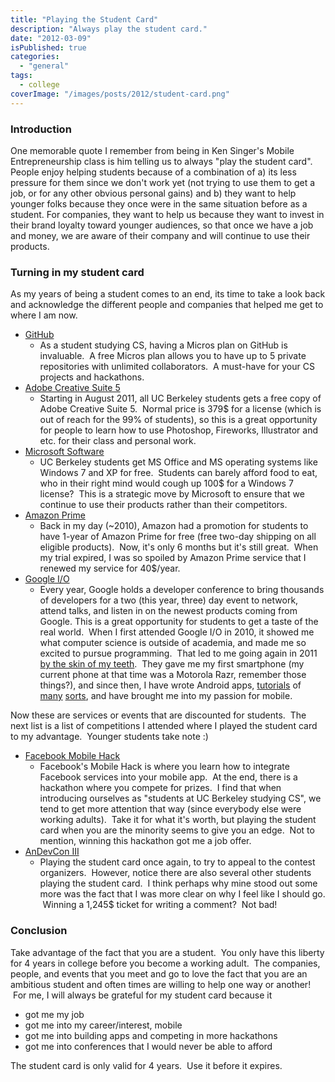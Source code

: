 ```yaml
---
title: "Playing the Student Card"
description: "Always play the student card."
date: "2012-03-09"
isPublished: true
categories:
  - "general"
tags:
  - college
coverImage: "/images/posts/2012/student-card.png"
---
```


### Introduction

One memorable quote I remember from being in Ken Singer's Mobile Entrepreneurship class is him telling us to always "play the student card". People enjoy helping students because of a combination of a) its less pressure for them since we don't work yet (not trying to use them to get a job, or for any other obvious personal gains) and b) they want to help younger folks because they once were in the same situation before as a student. For companies, they want to help us because they want to invest in their brand loyalty toward younger audiences, so that once we have a job and money, we are aware of their company and will continue to use their products.

### Turning in my student card

As my years of being a student comes to an end, its time to take a look back and acknowledge the different people and companies that helped me get to where I am now.

- [GitHub](https://github.com/edu)
  - As a student studying CS, having a Micros plan on GitHub is invaluable.  A free Micros plan allows you to have up to 5 private repositories with unlimited collaborators.  A must-have for your CS projects and hackathons.
- [Adobe Creative Suite 5](http://stc.berkeley.edu/downloads.htm#adobe)
  - Starting in August 2011, all UC Berkeley students gets a free copy of Adobe Creative Suite 5.  Normal price is 379$ for a license (which is out of reach for the 99% of students), so this is a great opportunity for people to learn how to use Photoshop, Fireworks, Illustrator and etc. for their class and personal work.
- [Microsoft Software](http://stc.berkeley.edu/downloads.htm#microsoft)
  - UC Berkeley students get MS Office and MS operating systems like Windows 7 and XP for free.  Students can barely afford food to eat, who in their right mind would cough up 100$ for a Windows 7 license?  This is a strategic move by Microsoft to ensure that we continue to use their products rather than their competitors.
- [Amazon Prime](http://www.amazon.com/b/ref=tb_surl_astudent/?node=668781011)
  - Back in my day (~2010), Amazon had a promotion for students to have 1-year of Amazon Prime for free (free two-day shipping on all eligible products).  Now, it's only 6 months but it's still great.  When my trial expired, I was so spoiled by Amazon Prime service that I renewed my service for 40$/year.
- [Google I/O](http://googleforstudents.blogspot.com/2010/01/computer-science-students-faculty.html)
  - Every year, Google holds a developer conference to bring thousands of developers for a two (this year, three) day event to network, attend talks, and listen in on the newest products coming from Google. This is a great opportunity for students to get a taste of the real world.  When I first attended Google I/O in 2010, it showed me what computer science is outside of academia, and made me so excited to pursue programming.  That led to me going again in 2011 [by the skin of my teeth](http://www.jessechen.net/blog/google-io-bound/).  They gave me my first smartphone (my current phone at that time was a Motorola Razr, remember those things?), and since then, I have wrote Android apps, [tutorials](http://www.jessechen.net/blog/how-to-nfc-on-the-android-platform/ "How to NFC on the Android Platform") of [many](http://www.jessechen.net/blog/how-does-google-plus-instant-upload-work/ "How Does Google Plus Instant Upload Work?") [sorts](http://www.jessechen.net/blog/protip-bash-autocomplete-for-android-adb/), and have brought me into my passion for mobile.

Now these are services or events that are discounted for students.  The next list is a list of competitions I attended where I played the student card to my advantage.  Younger students take note :)

- [Facebook Mobile Hack](https://www.facebook.com/jesselchen/timeline/story?ut=32&wstart=1317452400&wend=1320130799&hash=2549244804669&pagefilter=3&ustart=1)
  - Facebook's Mobile Hack is where you learn how to integrate Facebook services into your mobile app.  At the end, there is a hackathon where you compete for prizes.  I find that when introducing ourselves as "students at UC Berkeley studying CS", we tend to get more attention that way (since everybody else were working adults).  Take it for what it's worth, but playing the student card when you are the minority seems to give you an edge.  Not to mention, winning this hackathon got me a job offer.
- [AnDevCon III](http://www.androidpolice.com/2012/02/06/andevcon-iii-is-happening-may-14-17-in-the-san-francisco-bay-area-get-your-tickets-early-to-save-some-cash/)
  - Playing the student card once again, to try to appeal to the contest organizers.  However, notice there are also several other students playing the student card.  I think perhaps why mine stood out some more was the fact that I was more clear on why I feel like I should go.  Winning a 1,245$ ticket for writing a comment?  Not bad!

### Conclusion

Take advantage of the fact that you are a student.  You only have this liberty for 4 years in college before you become a working adult.  The companies, people, and events that you meet and go to love the fact that you are an ambitious student and often times are willing to help one way or another!  For me, I will always be grateful for my student card because it

- got me my job
- got me into my career/interest, mobile
- got me into building apps and competing in more hackathons
- got me into conferences that I would never be able to afford

The student card is only valid for 4 years.  Use it before it expires.

